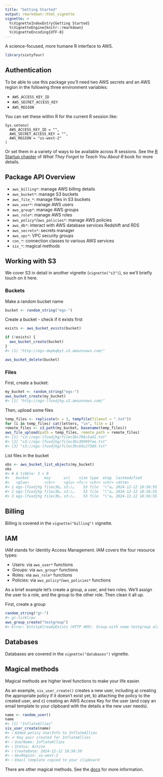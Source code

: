 ```yaml
---
title: "Getting Started"
output: rmarkdown::html_vignette
vignette: >
  %\VignetteIndexEntry{Getting Started}
  %\VignetteEngine{knitr::rmarkdown}
  %\VignetteEncoding{UTF-8}
---
```




A science-focused, more humane R interface to AWS.


``` r
library(sixtyfour)
```

## Authentication

To be able to use this package you'll need two AWS secrets and an AWS region in the following three environment variables:

- `AWS_ACCESS_KEY_ID`
- `AWS_SECRET_ACCESS_KEY`
- `AWS_REGION`

You can set these within R for the current R session like:

```
Sys.setenv(
  AWS_ACCESS_KEY_ID = "",
  AWS_SECRET_ACCESS_KEY = "",
  AWS_REGION = "us-west-2"
)
```

Or set them in a variety of ways to be available across R sessions. See the [R Startup chapter][r-startup] of _What They Forgot to Teach You About R_ book for more details.


## Package API Overview

- `aws_billing*`: manage AWS billing details
- `aws_bucket*`: manage S3 buckets
- `aws_file_*`: manage files in S3 buckets
- `aws_user*`: manage AWS users
- `aws_group*`: manage AWS groups
- `aws_role*`: manage AWS roles
- `aws_policy*`/`aws_policies*`: manage AWS policies
- `aws_db*`: interact with AWS database services Redshift and RDS
- `aws_secrets*`: secrets manager
- `aws_vpc*`: VPC security groups
- `con_*`: connection classes to various AWS services
- `six_*`: magical methods

## Working with S3

We cover S3 in detail in another vignette (`vignette("s3")`), so we'll briefly touch on it here.

### Buckets

Make a random bucket name


``` r
bucket <- random_string("egs-")
```

Create a bucket - check if it exists first


``` r
exists <- aws_bucket_exists(bucket)

if (!exists) {
  aws_bucket_create(bucket)
}
#> [1] "http://egs-dwpkqbyt.s3.amazonaws.com/"
```


``` r
aws_bucket_delete(bucket)
```

### Files

First, create a bucket:


``` r
my_bucket <- random_string("egs-")
aws_bucket_create(my_bucket)
#> [1] "http://egs-lfuxdjhg.s3.amazonaws.com/"
```

Then, upload some files


``` r
temp_files <- replicate(n = 3, tempfile(fileext = ".txt"))
for (i in temp_files) cat(letters, "\n", file = i)
remote_files <- s3_path(my_bucket, basename(temp_files))
aws_file_upload(path = temp_files, remote_path = remote_files)
#> [1] "s3://egs-lfuxdjhg/filec3bc796c5a41.txt"
#> [2] "s3://egs-lfuxdjhg/filec3bc38999fae.txt"
#> [3] "s3://egs-lfuxdjhg/filec3bc6dc27589.txt"
```

List files in the bucket


``` r
obs <- aws_bucket_list_objects(my_bucket)
obs
#> # A tibble: 3 × 8
#>   bucket       key      uri    size type  etag  lastmodified        storageclass
#>   <glue>       <chr>    <glu> <fs:> <chr> <chr> <dttm>              <chr>       
#> 1 egs-lfuxdjhg filec3b… s3:/…    53 file  "\"a… 2024-12-12 18:56:55 STANDARD    
#> 2 egs-lfuxdjhg filec3b… s3:/…    53 file  "\"a… 2024-12-12 18:56:55 STANDARD    
#> 3 egs-lfuxdjhg filec3b… s3:/…    53 file  "\"a… 2024-12-12 18:56:55 STANDARD
```



## Billing

Billing is covered in the `vignette("billing")` vignette.

## IAM

IAM stands for Identity Access Management. IAM covers the four resource types:

- Users: via `aws_user*` functions
- Groups: via `aws_group*` functions
- Roles: via `aws_role*` functions
- Policies: via `aws_policy*`/`aws_policies*` functions

As a brief example let's create a group, a user, and two roles. We'll assign the user to a role, and the group to the other role. Then clean it all up.

First, create a group


``` r
random_string("gr-")
#> gr-tizblrpv
aws_group_create("testgroup")
#> Error: EntityAlreadyExists (HTTP 409). Group with name testgroup already exists.
```

## Databases

Databases are covered in the `vignette("databases")` vignette.

## Magical methods

Magical methods are higher level functions to make your life easier.

As an example, `six_user_create()` creates a new user, including a) creating the appropriate policy if it doesn't exist yet, b) attaching the policy to the created user, and c) creating an AWS Access Key for the user (and copy an email template to your clipboard with the details a the new user needs).


``` r
name <- random_user()
name
#> [1] "InflateAllies"
six_user_create(name)
#> ℹ Added policy UserInfo to InflateAllies
#> ✔ Key pair created for InflateAllies
#> ℹ UserName: InflateAllies
#> ℹ Status: Active
#> ℹ CreateDate: 2024-12-12 18:56:59
#> ℹ AwsRegion: us-west-2
#> ℹ Email template copied to your clipboard
```



There are other magical methods. See the [docs](https://getwilds.org/sixtyfour/reference/#high-level-magical-methods) for more information.

[r-startup]: https://rstats.wtf/r-startup.html
